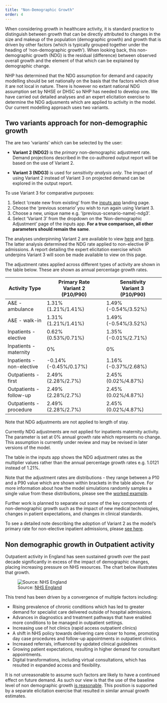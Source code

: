 ```yaml
---
title: "Non-Demographic Growth"
order: 4
--- 
```

 
When considering growth in healthcare activity, it is standard practice to distinguish between growth that can be directly attributed to changes in the size and makeup of the population (demographic growth) and growth that is driven by other factors (which is typically grouped together under the heading of 'non-demographic growth'). When looking back, this non-demographic growth (NDG) is the residual (difference) between observed overall growth and the element of that which can be explained by demographic change.

NHP has determined that the NDG assumption for demand and capacity modelling should be set nationally on the basis that the factors which drive it are not local in nature. There is however no extant national NDG assumption set by NHSE or DHSC so NHP has needed to develop one. We have carried out detailed analyses and an expert elicitation exercise to determine the NDG adjusments which are applied to activity in the model. Our current modelling approach uses two variants. 

## Two variants approach for non-demographic growth 

The are two 'variants' which can be selected by the user:

- **Variant 2 (NDG2)** is the *primary* non-demographic adjustment rate. Demand projections described in the co-authored output report will be based on the use of Variant 2. 

- **Variant 3 (NDG3)** is used for *sensitivity analysis only*. The impact of using Variant 2 instead of Variant 3 on projected demand can be explored in the output report. 

To use Variant 3 for comparative purposes:

1. Select 'create new from existing' from the [inputs app](https://connect.strategyunitwm.nhs.uk/nhp/inputs/) landing page. 
2. Choose the 'previous scenario' you wish to run again using Variant 3. 
3. Choose a new, unique name e.g. '(previous-scenario-name)-ndg3'.
4. Select 'Variant 3' from the dropdown on the 'Non-demographic Adjustment' page of the inputs app. **For a true comparison, all other parameters should remain the same**.  

The analyses underpinning Variant 2 are available to view [here](ndg_analysis.html) and [here](ndg2_analysis.html). The latter analysis determined the NDG rate applied to non-elective IP admissions.
A report detailing the expert elicitation exercise which underpins Variant 3 will soon be made available to view on this page.

The adjustment rates applied across different types of activity are shown in the table below. These are shown as annual percentage growth rates.

| Activity Type             | Primary Rate<br>Variant 2<br>(P10/P90) | Sensitivity<br>Variant 3<br>(P10/P90) |
| ------------------------- | -------------------------------------- | ------------------------------------- |
| A&E - ambulance           | 1.31%<br>(1.21%/1.41%)                 | 1.49%<br>(-0.54%/3.52%)               |
| A&E - walk-in             | 1.31%<br>(1.21%/1.41%)                 | 1.49%<br>(-0.54%/3.52%)               |
| Inpatients - elective     | 0.62%<br>(0.53%/0.71%)                 | 1.35%<br>(-0.01%/2.71%)               |
| Inpatients - maternity    | 0%                                     | 0%                                    |
| Inpatients - non-elective | -0.14%<br>(-0.45%/0.17%)               | 1.16%<br>(-0.37%/2.68%)               |
| Outpatients - first       | 2.49%<br>(2.28%/2.7%)                  | 2.45%<br>(0.02%/4.87%)                |
| Outpatients - follow-up   | 2.49%<br>(2.28%/2.7%)                  | 2.45%<br>(0.02%/4.87%)                |
| Outpatients - procedure   | 2.49%<br>(2.28%/2.7%)                  | 2.45%<br>(0.02%/4.87%)                |

Note that NDG adjustments are not applied to length of stay. 

Currently NDG adjustments are not applied for inpatients maternity activity. The parameter is set at 0% annual growth rate which represents no change. This assumption is currently under review and may be revised in later versions of the model.

The table in the inputs app shows the NDG adjustment rates as the multiplier values rather than the annual percentage growth rates e.g. 1.0121 instead of 1.21%. 

Note that the adjustment rates are distributions - they range between a P10 and a P90 value which are shown within brackets in the table above. For more information about how the model simulations randomly samples a single value from these distributions, please see the [worked example](modelling_uncertainty.qmd#a-worked-example). 

Further work is planned to separate out some of the key components of non-demographic growth such as the impact of new medical technologies, changes in patient expectations, and changes in clinical standards. 

To see a detailed note describing the adoption of Variant 2 as the model's primary rate for non-elective inpatient admissions, please [see here](https://github.com/The-Strategy-Unit/nhp_project_information/blob/77df9d50923e5242e95226f56112d90d1ee562bf/modelling_methodology/non-demographic_growth.qmd).

## Non demographic growth in Outpatient activity

Outpatient activity in England has seen sustained growth over the past decade significantly in excess of the impact of demographic changes, placing increasing pressure on NHS resources. The chart below illustrates that growth.

![Source: [NHS England](https://digital.nhs.uk/data-and-information/publications/statistical/hospital-outpatient-activity/2023-24/summary-reports)](outpatient-appointments.jpeg)

This trend has been driven by a convergence of multiple factors including:

-	Rising prevalence of chronic conditions which has led to greater demand for specialist care delivered outside of hospital admissions. 
-	Advances in diagnostics and treatment pathways that have enabled more conditions to be managed in outpatient settings. 
-	Increasing use of hot clinics (rapid access outpatient clinics)
-	A shift in NHS policy towards delivering care closer to home, promoting day case procedures and follow-up appointments in outpatient clinics.
-	Increased referrals, influenced by updated clinical guidelines 
-	Growing patient expectations, resulting in higher demand for consultant appointments. 
-	Digital transformations, including virtual consultations, which has resulted in expanded access and flexibility.

It is not unreasonable to assume such factors are likely to have a continued effect on future demand. As such our view is that the use of the baseline level of non demographic  growth [is reasonable](ndg_analysis.qmd). This position is supported by a separate elicitation exercise that resulted in similar annual growth estimates.
